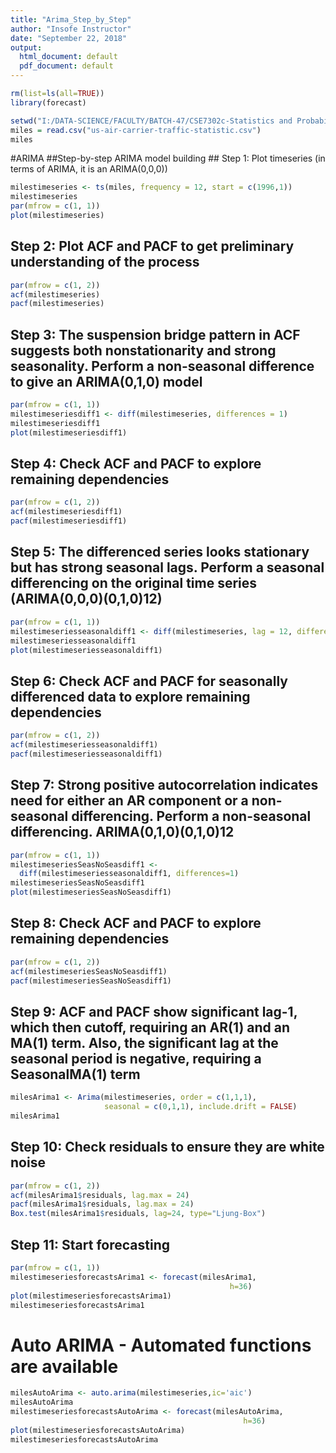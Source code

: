 ---
title: "Arima_Step_by_Step"
author: "Insofe Instructor"
date: "September 22, 2018"
output:
  html_document: default
  pdf_document: default
---

```{r}
rm(list=ls(all=TRUE))
library(forecast)
```

```{r}
setwd("I:/DATA-SCIENCE/FACULTY/BATCH-47/CSE7302c-Statistics and Probability in Decision Modeling/TimeSeries/20180922_Batch47_CSE7302c_Time_Series_LabActivity")
miles = read.csv("us-air-carrier-traffic-statistic.csv")
miles
```
#ARIMA
##Step-by-step ARIMA model building
## Step 1: Plot timeseries (in terms of ARIMA, it is an ARIMA(0,0,0))
```{r}
milestimeseries <- ts(miles, frequency = 12, start = c(1996,1))
milestimeseries
par(mfrow = c(1, 1))
plot(milestimeseries)
```

## Step 2: Plot ACF and PACF to get preliminary understanding of the process
```{r}
par(mfrow = c(1, 2))
acf(milestimeseries)
pacf(milestimeseries)
```

## Step 3: The suspension bridge pattern in ACF suggests both nonstationarity and strong seasonality.  Perform a non-seasonal difference to give an ARIMA(0,1,0) model
```{r}
par(mfrow = c(1, 1))
milestimeseriesdiff1 <- diff(milestimeseries, differences = 1)
milestimeseriesdiff1
plot(milestimeseriesdiff1)
```

## Step 4: Check ACF and PACF to explore remaining dependencies
```{r}
par(mfrow = c(1, 2))
acf(milestimeseriesdiff1)
pacf(milestimeseriesdiff1)
```

## Step 5: The differenced series looks stationary but has strong seasonal lags. Perform a seasonal differencing on the original time series (ARIMA(0,0,0)(0,1,0)12)
```{r}
par(mfrow = c(1, 1))
milestimeseriesseasonaldiff1 <- diff(milestimeseries, lag = 12, differences=1)
milestimeseriesseasonaldiff1
plot(milestimeseriesseasonaldiff1)
```

## Step 6: Check ACF and PACF for seasonally differenced data to explore remaining dependencies
```{r}
par(mfrow = c(1, 2))
acf(milestimeseriesseasonaldiff1)
pacf(milestimeseriesseasonaldiff1)
```

## Step 7: Strong positive autocorrelation indicates need for either an AR component or a non-seasonal differencing.  Perform a non-seasonal differencing. ARIMA(0,1,0)(0,1,0)12
```{r}
par(mfrow = c(1, 1))
milestimeseriesSeasNoSeasdiff1 <- 
  diff(milestimeseriesseasonaldiff1, differences=1)
milestimeseriesSeasNoSeasdiff1
plot(milestimeseriesSeasNoSeasdiff1)
```

## Step 8: Check ACF and PACF to explore remaining dependencies
```{r}
par(mfrow = c(1, 2))
acf(milestimeseriesSeasNoSeasdiff1)
pacf(milestimeseriesSeasNoSeasdiff1)
```

## Step 9: ACF and PACF show significant lag-1, which then cutoff, requiring an AR(1) and an MA(1) term.  Also, the significant lag at the seasonal period is negative, requiring a SeasonalMA(1) term
```{r}
milesArima1 <- Arima(milestimeseries, order = c(1,1,1),
                     seasonal = c(0,1,1), include.drift = FALSE)
milesArima1

```

## Step 10: Check residuals to ensure they are white noise
```{r}
par(mfrow = c(1, 2))
acf(milesArima1$residuals, lag.max = 24)
pacf(milesArima1$residuals, lag.max = 24)
Box.test(milesArima1$residuals, lag=24, type="Ljung-Box")
```

## Step 11: Start forecasting
```{r}
par(mfrow = c(1, 1))
milestimeseriesforecastsArima1 <- forecast(milesArima1, 
                                                 h=36)
plot(milestimeseriesforecastsArima1)
milestimeseriesforecastsArima1
```

# Auto ARIMA - Automated functions are available
```{r}
milesAutoArima <- auto.arima(milestimeseries,ic='aic')
milesAutoArima
milestimeseriesforecastsAutoArima <- forecast(milesAutoArima, 
                                                    h=36)
plot(milestimeseriesforecastsAutoArima)
milestimeseriesforecastsAutoArima
```